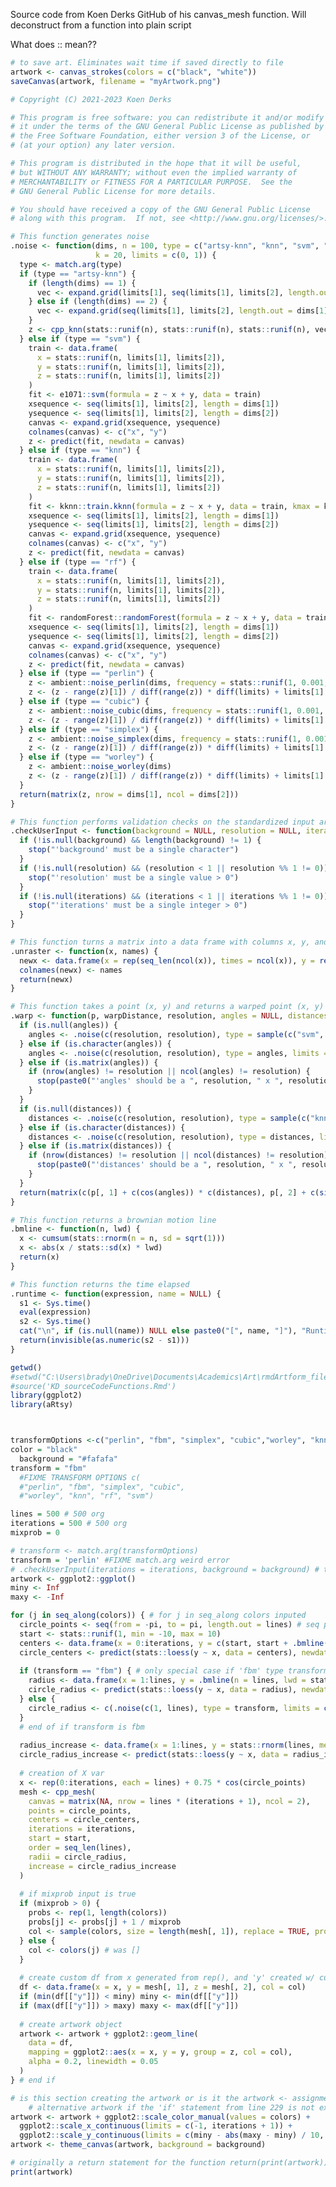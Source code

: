 Source code from Koen Derks GitHub of his canvas_mesh function. Will deconstruct from a function into plain script 

What does :: mean?? 
```r
# to save art. Eliminates wait time if saved directly to file 
artwork <- canvas_strokes(colors = c("black", "white"))
saveCanvas(artwork, filename = "myArtwork.png")
```


```r
# Copyright (C) 2021-2023 Koen Derks

# This program is free software: you can redistribute it and/or modify
# it under the terms of the GNU General Public License as published by
# the Free Software Foundation, either version 3 of the License, or
# (at your option) any later version.

# This program is distributed in the hope that it will be useful,
# but WITHOUT ANY WARRANTY; without even the implied warranty of
# MERCHANTABILITY or FITNESS FOR A PARTICULAR PURPOSE.  See the
# GNU General Public License for more details.

# You should have received a copy of the GNU General Public License
# along with this program.  If not, see <http://www.gnu.org/licenses/>.

# This function generates noise
.noise <- function(dims, n = 100, type = c("artsy-knn", "knn", "svm", "rf", "perlin", "cubic", "simplex", "worley"),
                   k = 20, limits = c(0, 1)) {
  type <- match.arg(type)
  if (type == "artsy-knn") {
    if (length(dims) == 1) {
      vec <- expand.grid(limits[1], seq(limits[1], limits[2], length.out = dims))
    } else if (length(dims) == 2) {
      vec <- expand.grid(seq(limits[1], limits[2], length.out = dims[1]), seq(limits[1], limits[2], length.out = dims[2]))
    }
    z <- cpp_knn(stats::runif(n), stats::runif(n), stats::runif(n), vec[, 1], vec[, 2], k)
  } else if (type == "svm") {
    train <- data.frame(
      x = stats::runif(n, limits[1], limits[2]),
      y = stats::runif(n, limits[1], limits[2]),
      z = stats::runif(n, limits[1], limits[2])
    )
    fit <- e1071::svm(formula = z ~ x + y, data = train)
    xsequence <- seq(limits[1], limits[2], length = dims[1])
    ysequence <- seq(limits[1], limits[2], length = dims[2])
    canvas <- expand.grid(xsequence, ysequence)
    colnames(canvas) <- c("x", "y")
    z <- predict(fit, newdata = canvas)
  } else if (type == "knn") {
    train <- data.frame(
      x = stats::runif(n, limits[1], limits[2]),
      y = stats::runif(n, limits[1], limits[2]),
      z = stats::runif(n, limits[1], limits[2])
    )
    fit <- kknn::train.kknn(formula = z ~ x + y, data = train, kmax = k)
    xsequence <- seq(limits[1], limits[2], length = dims[1])
    ysequence <- seq(limits[1], limits[2], length = dims[2])
    canvas <- expand.grid(xsequence, ysequence)
    colnames(canvas) <- c("x", "y")
    z <- predict(fit, newdata = canvas)
  } else if (type == "rf") {
    train <- data.frame(
      x = stats::runif(n, limits[1], limits[2]),
      y = stats::runif(n, limits[1], limits[2]),
      z = stats::runif(n, limits[1], limits[2])
    )
    fit <- randomForest::randomForest(formula = z ~ x + y, data = train)
    xsequence <- seq(limits[1], limits[2], length = dims[1])
    ysequence <- seq(limits[1], limits[2], length = dims[2])
    canvas <- expand.grid(xsequence, ysequence)
    colnames(canvas) <- c("x", "y")
    z <- predict(fit, newdata = canvas)
  } else if (type == "perlin") {
    z <- ambient::noise_perlin(dims, frequency = stats::runif(1, 0.001, 0.04))
    z <- (z - range(z)[1]) / diff(range(z)) * diff(limits) + limits[1]
  } else if (type == "cubic") {
    z <- ambient::noise_cubic(dims, frequency = stats::runif(1, 0.001, 0.04))
    z <- (z - range(z)[1]) / diff(range(z)) * diff(limits) + limits[1]
  } else if (type == "simplex") {
    z <- ambient::noise_simplex(dims, frequency = stats::runif(1, 0.001, 0.04))
    z <- (z - range(z)[1]) / diff(range(z)) * diff(limits) + limits[1]
  } else if (type == "worley") {
    z <- ambient::noise_worley(dims)
    z <- (z - range(z)[1]) / diff(range(z)) * diff(limits) + limits[1]
  }
  return(matrix(z, nrow = dims[1], ncol = dims[2]))
}

# This function performs validation checks on the standardized input arguments of a function
.checkUserInput <- function(background = NULL, resolution = NULL, iterations = NULL) {
  if (!is.null(background) && length(background) != 1) {
    stop("'background' must be a single character")
  }
  if (!is.null(resolution) && (resolution < 1 || resolution %% 1 != 0)) {
    stop("'resolution' must be a single value > 0")
  }
  if (!is.null(iterations) && (iterations < 1 || iterations %% 1 != 0)) {
    stop("'iterations' must be a single integer > 0")
  }
}

# This function turns a matrix into a data frame with columns x, y, and z
.unraster <- function(x, names) {
  newx <- data.frame(x = rep(seq_len(ncol(x)), times = ncol(x)), y = rep(seq_len(nrow(x)), each = nrow(x)), z = c(x))
  colnames(newx) <- names
  return(newx)
}

# This function takes a point (x, y) and returns a warped point (x, y)
.warp <- function(p, warpDistance, resolution, angles = NULL, distances = NULL) {
  if (is.null(angles)) {
    angles <- .noise(c(resolution, resolution), type = sample(c("svm", "perlin", "cubic", "simplex"), size = 1), limits = c(-pi, pi))
  } else if (is.character(angles)) {
    angles <- .noise(c(resolution, resolution), type = angles, limits = c(-pi, pi))
  } else if (is.matrix(angles)) {
    if (nrow(angles) != resolution || ncol(angles) != resolution) {
      stop(paste0("'angles' should be a ", resolution, " x ", resolution, " matrix"))
    }
  }
  if (is.null(distances)) {
    distances <- .noise(c(resolution, resolution), type = sample(c("knn", "perlin", "cubic", "simplex"), size = 1), limits = c(0, warpDistance))
  } else if (is.character(distances)) {
    distances <- .noise(c(resolution, resolution), type = distances, limits = c(0, warpDistance))
  } else if (is.matrix(distances)) {
    if (nrow(distances) != resolution || ncol(distances) != resolution) {
      stop(paste0("'distances' should be a ", resolution, " x ", resolution, " matrix"))
    }
  }
  return(matrix(c(p[, 1] + c(cos(angles)) * c(distances), p[, 2] + c(sin(angles)) * c(distances)), ncol = 2))
}

# This function returns a brownian motion line
.bmline <- function(n, lwd) {
  x <- cumsum(stats::rnorm(n = n, sd = sqrt(1)))
  x <- abs(x / stats::sd(x) * lwd)
  return(x)
}

# This function returns the time elapsed
.runtime <- function(expression, name = NULL) {
  s1 <- Sys.time()
  eval(expression)
  s2 <- Sys.time()
  cat("\n", if (is.null(name)) NULL else paste0("[", name, "]"), "Runtime:", round(s2 - s1, 5), "seconds\n")
  return(invisible(as.numeric(s2 - s1)))
}

```

```r
getwd()
#setwd("C:\Users\brady\OneDrive\Documents\Academics\Art\rmdArtform_files")
#source('KD_sourceCodeFunctions.Rmd')
library(ggplot2)
library(aRtsy)



transformOptions <-c("perlin", "fbm", "simplex", "cubic","worley", "knn", "rf", "svm")
color = "black"
  background = "#fafafa"
transform = "fbm"
  #FIXME TRANSFORM OPTIONS c(
  #"perlin", "fbm", "simplex", "cubic",
  #"worley", "knn", "rf", "svm")

lines = 500 # 500 org
iterations = 500 # 500 org 
mixprob = 0 

# transform <- match.arg(transformOptions)
transform = 'perlin' #FIXME match.arg weird error 
# .checkUserInput(iterations = iterations, background = background) # take user input. check logical?  
artwork <- ggplot2::ggplot()
miny <- Inf
maxy <- -Inf

for (j in seq_along(colors)) { # for j in seq_along colors inputed 
  circle_points <- seq(from = -pi, to = pi, length.out = lines) # seq pi to pi, give back num of lines 
  start <- stats::runif(1, min = -10, max = 10)
  centers <- data.frame(x = 0:iterations, y = c(start, start + .bmline(n = iterations, lwd = stats::runif(1, min = 1, max = 10))))
  circle_centers <- predict(stats::loess(y ~ x, data = centers), newdata = centers) # use stats to estimate points for data 
  
  if (transform == "fbm") { # only special case if 'fbm' type transform? 
    radius <- data.frame(x = 1:lines, y = .bmline(n = lines, lwd = stats::runif(1, min = 0.5, max = 1)))
    circle_radius <- predict(stats::loess(y ~ x, data = radius), newdata = radius)
  } else {
    circle_radius <- c(.noise(c(1, lines), type = transform, limits = c(0.5, 1)))
  }
  # end of if transform is fbm 
  
  radius_increase <- data.frame(x = 1:lines, y = stats::rnorm(lines, mean = 0, sd = stats::runif(1, min = 0.01, max = 0.5)))
  circle_radius_increase <- predict(stats::loess(y ~ x, data = radius_increase), newdata = radius_increase)
  
  # creation of X var 
  x <- rep(0:iterations, each = lines) + 0.75 * cos(circle_points)
  mesh <- cpp_mesh(
    canvas = matrix(NA, nrow = lines * (iterations + 1), ncol = 2),
    points = circle_points,
    centers = circle_centers,
    iterations = iterations,
    start = start,
    order = seq_len(lines),
    radii = circle_radius,
    increase = circle_radius_increase
  ) 
  
  # if mixprob input is true
  if (mixprob > 0) {
    probs <- rep(1, length(colors))
    probs[j] <- probs[j] + 1 / mixprob
    col <- sample(colors, size = length(mesh[, 1]), replace = TRUE, prob = probs)
  } else {
    col <- colors(j) # was []
  }
  
  # create custom df from x generated from rep(), and 'y' created w/ custom function 
  df <- data.frame(x = x, y = mesh[, 1], z = mesh[, 2], col = col)
  if (min(df[["y"]]) < miny) miny <- min(df[["y"]])
  if (max(df[["y"]]) > maxy) maxy <- max(df[["y"]])
  
  # create artwork object 
  artwork <- artwork + ggplot2::geom_line(
    data = df,
    mapping = ggplot2::aes(x = x, y = y, group = z, col = col),
    alpha = 0.2, linewidth = 0.05
  )
} # end if 

# is this section creating the artwork or is it the artwork <- assignment above?
    # alternative artwork if the 'if' statement from line 229 is not executed
artwork <- artwork + ggplot2::scale_color_manual(values = colors) +
  ggplot2::scale_x_continuous(limits = c(-1, iterations + 1)) +
  ggplot2::scale_y_continuous(limits = c(miny - abs(maxy - miny) / 10, maxy + abs(maxy - miny) / 10))
artwork <- theme_canvas(artwork, background = background)

# originally a return statement for the function return(print(artwork))
print(artwork)
```


